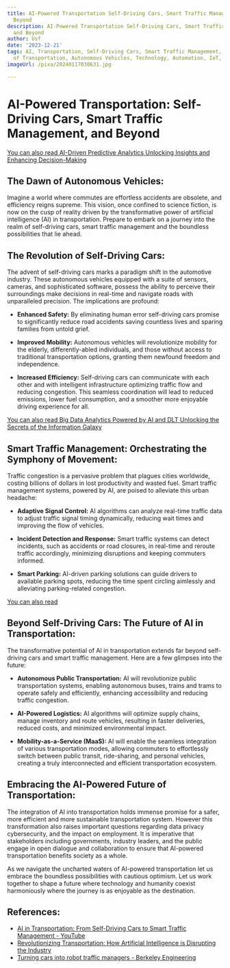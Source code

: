 ```yaml
---
title: AI-Powered Transportation Self-Driving Cars, Smart Traffic Management, and
  Beyond
description: AI-Powered Transportation Self-Driving Cars, Smart Traffic Management,
  and Beyond
author: Usf
date: '2023-12-21'
tags: AI, Transportation, Self-Driving Cars, Smart Traffic Management, Mobility, Future
  of Transportation, Autonomous Vehicles, Technology, Automation, IoT, Connectivity
imageUrl: /pixa/20240117030631.jpg

---
```

# AI-Powered Transportation: Self-Driving Cars, Smart Traffic Management, and Beyond

[You can also read AI-Driven Predictive Analytics Unlocking Insights and Enhancing Decision-Making](AI-Driven%20Predictive%20Analytics%20Unlocking%20Insights%20and%20Enhancing%20Decision-Making)


## The Dawn of Autonomous Vehicles:

Imagine a world  where commutes  are  effortless  accidents are obsolete, and efficiency reigns supreme. This vision, once confined to science fiction, is  now on the cusp  of reality driven by the transformative power of artificial intelligence (AI) in transportation. Prepare to embark on a journey into the realm of self-driving cars, smart traffic management and the boundless possibilities that lie ahead.

## The Revolution of Self-Driving  Cars:

The advent of self-driving cars marks a paradigm shift in the automotive industry. These autonomous vehicles equipped with  a suite  of  sensors, cameras, and sophisticated software, possess the ability  to perceive their surroundings make  decisions in real-time and navigate roads with unparalleled precision. The implications  are profound:

- **Enhanced Safety:** By eliminating human error self-driving cars promise to significantly reduce road accidents saving countless  lives and sparing families  from untold grief.

- **Improved Mobility:** Autonomous vehicles will revolutionize mobility for the elderly,  differently-abled individuals, and those without access to  traditional transportation options, granting them newfound  freedom and independence.

- **Increased Efficiency:** Self-driving cars can communicate with each other and  with intelligent infrastructure optimizing  traffic flow and reducing congestion. This seamless coordination will lead to reduced emissions, lower fuel consumption, and a smoother more enjoyable  driving experience  for all.

[You can also read Big Data Analytics Powered by AI and DLT  Unlocking the Secrets of the Information Galaxy](Big%20Data%20Analytics%20Powered%20by%20AI%20and%20DLT%20Unlocking%20the%20Secrets%20of%20the%20Information%20Galaxy)


## Smart Traffic Management: Orchestrating the Symphony of Movement:

Traffic congestion  is a pervasive problem that plagues cities worldwide, costing billions of dollars in lost productivity and wasted  fuel. Smart traffic management systems, powered by AI,  are poised to alleviate this urban headache:

- **Adaptive Signal  Control:** AI algorithms can analyze real-time traffic data to adjust traffic signal timing dynamically,  reducing wait times and improving the flow of vehicles.

- **Incident Detection and  Response:** Smart traffic systems can detect incidents, such as accidents or road closures, in real-time and reroute traffic accordingly, minimizing disruptions and keeping  commuters informed.

-  **Smart Parking:** AI-driven parking solutions can guide drivers  to available parking spots, reducing the time spent circling aimlessly and alleviating parking-related congestion.

[You can also  read ]()


## Beyond Self-Driving Cars: The Future of AI in  Transportation:

The transformative potential of  AI in transportation extends far beyond self-driving cars and smart traffic  management. Here are a few glimpses into the future:

- **Autonomous Public Transportation:** AI will revolutionize public  transportation systems, enabling autonomous buses, trains and trams to operate safely  and efficiently, enhancing accessibility and reducing  traffic  congestion.

- **AI-Powered  Logistics:** AI  algorithms will optimize supply chains, manage inventory and route  vehicles, resulting in faster deliveries, reduced costs,  and minimized environmental impact.

- **Mobility-as-a-Service (MaaS):** AI will enable the seamless integration  of various transportation modes, allowing commuters to effortlessly switch between public transit, ride-sharing,  and  personal  vehicles, creating a truly interconnected  and efficient transportation ecosystem.

## Embracing the AI-Powered Future of Transportation:

The integration of AI into transportation holds immense promise for a safer, more efficient and more  sustainable  transportation  system. However this transformation also raises important questions regarding data privacy cybersecurity, and the  impact  on  employment. It is imperative that stakeholders  including governments, industry leaders, and the  public engage in open dialogue and collaboration to ensure that AI-powered transportation benefits society as a whole.

As we navigate  the uncharted waters of AI-powered transportation let us embrace the boundless possibilities with cautious optimism. Let us work together to shape a future where technology and humanity coexist harmoniously where the journey is as enjoyable as the destination.

## References:
- [AI in Transportation: From Self-Driving Cars to Smart Traffic Management - YouTube](https://youtube.com/watch?v=qFxnWKAMQkA)
- [Revolutionizing Transportation: How Artificial Intelligence is Disrupting the Industry](https://moez-62905.medium.com/revolutionizing-transportation-how-artificial-intelligence-is-disrupting-the-industry-4e4f913789b5)
- [Turning cars into robot traffic managers - Berkeley Engineering](https://engineering.berkeley.edu/news/2018/10/turning-cars-into-robot-traffic-managers/)
